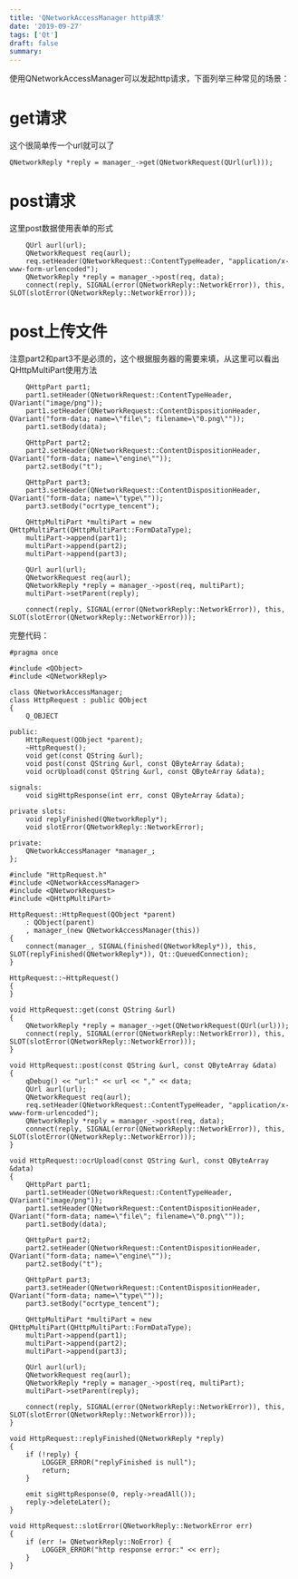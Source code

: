 ```yaml
---
title: 'QNetworkAccessManager http请求'
date: '2019-09-27'
tags: ['Qt']
draft: false
summary: 
---
```


使用QNetworkAccessManager可以发起http请求，下面列举三种常见的场景：

# get请求
这个很简单传一个url就可以了
```
QNetworkReply *reply = manager_->get(QNetworkRequest(QUrl(url)));
```

# post请求
这里post数据使用表单的形式
```
    QUrl aurl(url);
    QNetworkRequest req(aurl);
    req.setHeader(QNetworkRequest::ContentTypeHeader, "application/x-www-form-urlencoded");
    QNetworkReply *reply = manager_->post(req, data);
    connect(reply, SIGNAL(error(QNetworkReply::NetworkError)), this, SLOT(slotError(QNetworkReply::NetworkError)));
```

# post上传文件
注意part2和part3不是必须的，这个根据服务器的需要来填，从这里可以看出QHttpMultiPart使用方法
```
    QHttpPart part1;
    part1.setHeader(QNetworkRequest::ContentTypeHeader, QVariant("image/png"));
    part1.setHeader(QNetworkRequest::ContentDispositionHeader, QVariant("form-data; name=\"file\"; filename=\"0.png\""));
    part1.setBody(data);

    QHttpPart part2;
    part2.setHeader(QNetworkRequest::ContentDispositionHeader, QVariant("form-data; name=\"engine\""));
    part2.setBody("t");

    QHttpPart part3;
    part3.setHeader(QNetworkRequest::ContentDispositionHeader, QVariant("form-data; name=\"type\""));
    part3.setBody("ocrtype_tencent");

    QHttpMultiPart *multiPart = new QHttpMultiPart(QHttpMultiPart::FormDataType);
    multiPart->append(part1);
    multiPart->append(part2);
    multiPart->append(part3);

    QUrl aurl(url);
    QNetworkRequest req(aurl);
    QNetworkReply *reply = manager_->post(req, multiPart);
    multiPart->setParent(reply);

    connect(reply, SIGNAL(error(QNetworkReply::NetworkError)), this, SLOT(slotError(QNetworkReply::NetworkError)));
```

完整代码：
```
#pragma once

#include <QObject>
#include <QNetworkReply>

class QNetworkAccessManager;
class HttpRequest : public QObject
{
    Q_OBJECT

public:
    HttpRequest(QObject *parent);
    ~HttpRequest();
    void get(const QString &url);
    void post(const QString &url, const QByteArray &data);
    void ocrUpload(const QString &url, const QByteArray &data);

signals:
    void sigHttpResponse(int err, const QByteArray &data);

private slots:
    void replyFinished(QNetworkReply*);
    void slotError(QNetworkReply::NetworkError);

private:
    QNetworkAccessManager *manager_;
};

```
```
#include "HttpRequest.h"
#include <QNetworkAccessManager>
#include <QNetworkRequest>
#include <QHttpMultiPart>

HttpRequest::HttpRequest(QObject *parent)
    : QObject(parent)
    , manager_(new QNetworkAccessManager(this))
{
    connect(manager_, SIGNAL(finished(QNetworkReply*)), this, SLOT(replyFinished(QNetworkReply*)), Qt::QueuedConnection);
}

HttpRequest::~HttpRequest()
{
}

void HttpRequest::get(const QString &url)
{
    QNetworkReply *reply = manager_->get(QNetworkRequest(QUrl(url)));
    connect(reply, SIGNAL(error(QNetworkReply::NetworkError)), this, SLOT(slotError(QNetworkReply::NetworkError)));
}

void HttpRequest::post(const QString &url, const QByteArray &data)
{
    qDebug() << "url:" << url << "," << data;
    QUrl aurl(url);
    QNetworkRequest req(aurl);
    req.setHeader(QNetworkRequest::ContentTypeHeader, "application/x-www-form-urlencoded");
    QNetworkReply *reply = manager_->post(req, data);
    connect(reply, SIGNAL(error(QNetworkReply::NetworkError)), this, SLOT(slotError(QNetworkReply::NetworkError)));
}

void HttpRequest::ocrUpload(const QString &url, const QByteArray &data)
{
    QHttpPart part1;
    part1.setHeader(QNetworkRequest::ContentTypeHeader, QVariant("image/png"));
    part1.setHeader(QNetworkRequest::ContentDispositionHeader, QVariant("form-data; name=\"file\"; filename=\"0.png\""));
    part1.setBody(data);

    QHttpPart part2;
    part2.setHeader(QNetworkRequest::ContentDispositionHeader, QVariant("form-data; name=\"engine\""));
    part2.setBody("t");

    QHttpPart part3;
    part3.setHeader(QNetworkRequest::ContentDispositionHeader, QVariant("form-data; name=\"type\""));
    part3.setBody("ocrtype_tencent");

    QHttpMultiPart *multiPart = new QHttpMultiPart(QHttpMultiPart::FormDataType);
    multiPart->append(part1);
    multiPart->append(part2);
    multiPart->append(part3);

    QUrl aurl(url);
    QNetworkRequest req(aurl);
    QNetworkReply *reply = manager_->post(req, multiPart);
    multiPart->setParent(reply);

    connect(reply, SIGNAL(error(QNetworkReply::NetworkError)), this, SLOT(slotError(QNetworkReply::NetworkError)));
}

void HttpRequest::replyFinished(QNetworkReply *reply)
{
    if (!reply) {
        LOGGER_ERROR("replyFinished is null");
        return;
    }

    emit sigHttpResponse(0, reply->readAll());
    reply->deleteLater();
}

void HttpRequest::slotError(QNetworkReply::NetworkError err)
{
    if (err != QNetworkReply::NoError) {
        LOGGER_ERROR("http response error:" << err);
    }
}

```